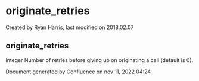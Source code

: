 
# originate_retries 

 Created by  Ryan Harris, last modified on 2018.02.07

## originate_retries

integer Number of retries before giving up on originating a call (default is 0).

Document generated by Confluence on nov 11, 2022 04:24

